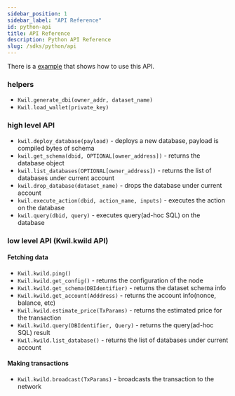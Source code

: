 ```yaml
---
sidebar_position: 1
sidebar_label: "API Reference"
id: python-api
title: API Reference
description: Python API Reference
slug: /sdks/python/api
---
```


There is a [example](https://github.com/kwilteam/kwil.py/blob/main/examples/lifecycle.py) that shows how to use this API.

### helpers

* `Kwil.generate_dbi(owner_addr, dataset_name)`
* `Kwil.load_wallet(private_key)`

### high level API

* `kwil.deploy_database(payload)` - deploys a new database, payload is compiled bytes of schema
* `kwil.get_schema(dbid, OPTIONAL[owner_address])` - returns the database object
* `kwil.list_databases(OPTIONAL[owner_address])` - returns the list of databases under current account
* `kwil.drop_database(dataset_name)` - drops the database under current account
* `kwil.execute_action(dbid, action_name, inputs)` - executes the action on the database
* `kwil.query(dbid, query)` - executes query(ad-hoc SQL) on the database

### low level API (Kwil.kwild API)

#### Fetching data

* `Kwil.kwild.ping()`
* `Kwil.kwild.get_config()` - returns the configuration of the node
* `Kwil.kwild.get_schema(DBIdentifier)` - returns the dataset schema info
* `Kwil.kwild.get_account(Adddress)` - returns the account info(nonce, balance, etc)
* `Kwil.kwild.estimate_price(TxParams)` - returns the estimated price for the transaction
* `Kwil.kwild.query(DBIdentifier, Query)` - returns the query(ad-hoc SQL) result
* `Kwil.kwild.list_database()` - returns the list of databases under current account

#### Making transactions

* `Kwil.kwild.broadcast(TxParams)` - broadcasts the transaction to the network